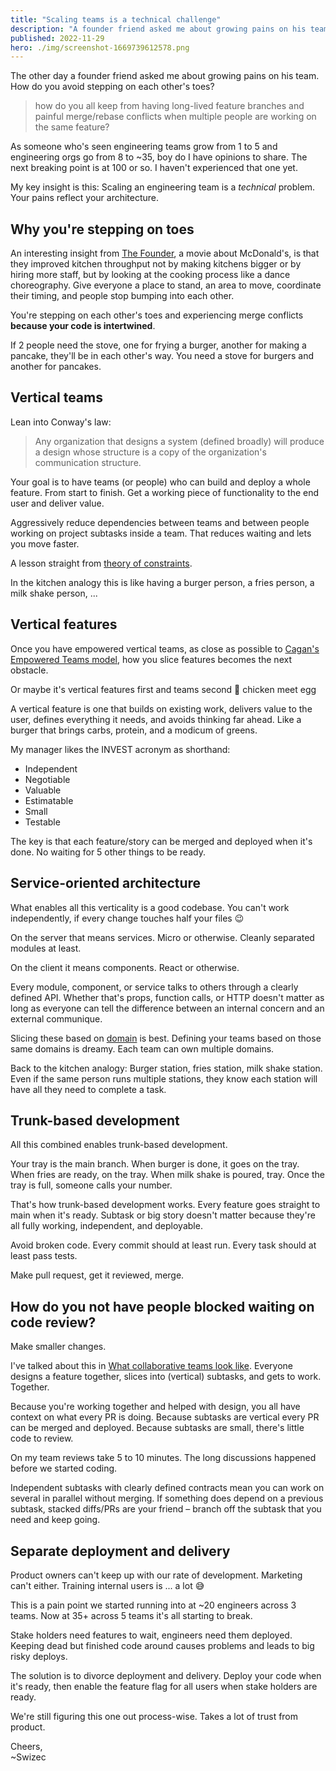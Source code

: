 ```yaml
---
title: "Scaling teams is a technical challenge"
description: "A founder friend asked me about growing pains on his team. How do you avoid stepping on each other's toes? "
published: 2022-11-29
hero: ./img/screenshot-1669739612578.png
---
```


The other day a founder friend asked me about growing pains on his team. How do you avoid stepping on each other's toes?

> how do you all keep from having long-lived feature branches and painful merge/rebase conflicts when multiple people are working on the same feature?

As someone who's seen engineering teams grow from 1 to 5 and engineering orgs go from 8 to ~35, boy do I have opinions to share. The next breaking point is at 100 or so. I haven't experienced that one yet.

My key insight is this: Scaling an engineering team is a _technical_ problem. Your pains reflect your architecture.

## Why you're stepping on toes

An interesting insight from [The Founder](https://en.wikipedia.org/wiki/The_Founder), a movie about McDonald's, is that they improved kitchen throughput not by making kitchens bigger or by hiring more staff, but by looking at the cooking process like a dance choreography. Give everyone a place to stand, an area to move, coordinate their timing, and people stop bumping into each other.

You're stepping on each other's toes and experiencing merge conflicts **because your code is intertwined**.

If 2 people need the stove, one for frying a burger, another for making a pancake, they'll be in each other's way. You need a stove for burgers and another for pancakes.

## Vertical teams

Lean into Conway's law:

> Any organization that designs a system (defined broadly) will produce a design whose structure is a copy of the organization's communication structure.

Your goal is to have teams (or people) who can build and deploy a whole feature. From start to finish. Get a working piece of functionality to the end user and deliver value.

Aggressively reduce dependencies between teams and between people working on project subtasks inside a team. That reduces waiting and lets you move faster.

A lesson straight from [theory of constraints](https://swizec.com/blog/build-better-software-with-the-theory-of-constraints/).

In the kitchen analogy this is like having a burger person, a fries person, a milk shake person, ...

## Vertical features

Once you have empowered vertical teams, as close as possible to [Cagan's Empowered Teams model](https://www.svpg.com/books/empowered-ordinary-people-extraordinary-products/), how you slice features becomes the next obstacle.

Or maybe it's vertical features first and teams second 🤔 chicken meet egg

A vertical feature is one that builds on existing work, delivers value to the user, defines everything it needs, and avoids thinking far ahead. Like a burger that brings carbs, protein, and a modicum of greens.

My manager likes the INVEST acronym as shorthand:

- Independent
- Negotiable
- Valuable
- Estimatable
- Small
- Testable

The key is that each feature/story can be merged and deployed when it's done. No waiting for 5 other things to be ready.

## Service-oriented architecture

What enables all this verticality is a good codebase. You can't work independently, if every change touches half your files 😉

On the server that means services. Micro or otherwise. Cleanly separated modules at least.

On the client it means components. React or otherwise.

Every module, component, or service talks to others through a clearly defined API. Whether that's props, function calls, or HTTP doesn't matter as long as everyone can tell the difference between an internal concern and an external communique.

Slicing these based on [domain](https://en.wikipedia.org/wiki/Domain-driven_design) is best. Defining your teams based on those same domains is dreamy. Each team can own multiple domains.

Back to the kitchen analogy: Burger station, fries station, milk shake station. Even if the same person runs multiple stations, they know each station will have all they need to complete a task.

## Trunk-based development

All this combined enables trunk-based development.

Your tray is the main branch. When burger is done, it goes on the tray. When fries are ready, on the tray. When milk shake is poured, tray. Once the tray is full, someone calls your number.

That's how trunk-based development works. Every feature goes straight to main when it's ready. Subtask or big story doesn't matter because they're all fully working, independent, and deployable.

Avoid broken code. Every commit should at least run. Every task should at least pass tests.

Make pull request, get it reviewed, merge.

## How do you not have people blocked waiting on code review?

Make smaller changes.

I've talked about this in [What collaborative teams look like](https://swizec.com/blog/reader-question-what-do-collaborative-teams-look-like/). Everyone designs a feature together, slices into (vertical) subtasks, and gets to work. Together.

Because you're working together and helped with design, you all have context on what every PR is doing. Because subtasks are vertical every PR can be merged and deployed. Because subtasks are small, there's little code to review.

On my team reviews take 5 to 10 minutes. The long discussions happened before we started coding.

Independent subtasks with clearly defined contracts mean you can work on several in parallel without merging. If something does depend on a previous subtask, stacked diffs/PRs are your friend – branch off the subtask that you need and keep going.

## Separate deployment and delivery

Product owners can't keep up with our rate of development. Marketing can't either. Training internal users is ... a lot 😅

This is a pain point we started running into at ~20 engineers across 3 teams. Now at 35+ across 5 teams it's all starting to break.

Stake holders need features to wait, engineers need them deployed. Keeping dead but finished code around causes problems and leads to big risky deploys.

The solution is to divorce deployment and delivery. Deploy your code when it's ready, then enable the feature flag for all users when stake holders are ready.

We're still figuring this one out process-wise. Takes a lot of trust from product.

Cheers,<br/>
~Swizec
